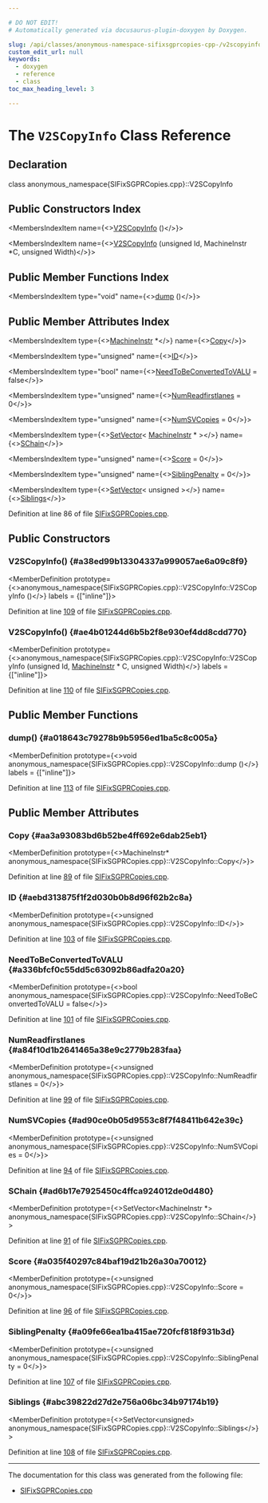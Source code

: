 ```yaml
---

# DO NOT EDIT!
# Automatically generated via docusaurus-plugin-doxygen by Doxygen.

slug: /api/classes/anonymous-namespace-sifixsgprcopies-cpp-/v2scopyinfo
custom_edit_url: null
keywords:
  - doxygen
  - reference
  - class
toc_max_heading_level: 3

---
```





# The `V2SCopyInfo` Class Reference

<DoxygenPage pluginConfig={pluginConfig}>



## Declaration

<CodeBlock>class anonymous_namespace{SIFixSGPRCopies.cpp}::V2SCopyInfo</CodeBlock>

## Public Constructors Index

<MembersIndex>

<MembersIndexItem
  name={<><a href="#a38ed99b13304337a999057ae6a09c8f9">V2SCopyInfo</a> ()</>}>
</MembersIndexItem>

<MembersIndexItem
  name={<><a href="#ae4b01244d6b5b2f8e930ef4dd8cdd770">V2SCopyInfo</a> (unsigned Id, MachineInstr &#42;C, unsigned Width)</>}>
</MembersIndexItem>

</MembersIndex>

## Public Member Functions Index

<MembersIndex>

<MembersIndexItem
  type="void"
  name={<><a href="#a018643c79278b9b5956ed1ba5c8c005a">dump</a> ()</>}>
</MembersIndexItem>

</MembersIndex>

## Public Member Attributes Index

<MembersIndex>

<MembersIndexItem
  type={<><a href="/docs/api/classes/llvm/machineinstr">MachineInstr</a> &#42;</>}
  name={<><a href="#aa3a93083bd6b52be4ff692e6dab25eb1">Copy</a></>}>
</MembersIndexItem>

<MembersIndexItem
  type="unsigned"
  name={<><a href="#aebd313875f1f2d030b0b8d96f62b2c8a">ID</a></>}>
</MembersIndexItem>

<MembersIndexItem
  type="bool"
  name={<><a href="#a336bfcf0c55dd5c63092b86adfa20a20">NeedToBeConvertedToVALU</a> = false</>}>
</MembersIndexItem>

<MembersIndexItem
  type="unsigned"
  name={<><a href="#a84f10d1b2641465a38e9c2779b283faa">NumReadfirstlanes</a> = 0</>}>
</MembersIndexItem>

<MembersIndexItem
  type="unsigned"
  name={<><a href="#ad90ce0b05d9553c8f7f48411b642e39c">NumSVCopies</a> = 0</>}>
</MembersIndexItem>

<MembersIndexItem
  type={<><a href="/docs/api/classes/llvm/setvector">SetVector</a>&lt; <a href="/docs/api/classes/llvm/machineinstr">MachineInstr</a> &#42; &gt;</>}
  name={<><a href="#ad6b17e7925450c4ffca924012de0d480">SChain</a></>}>
</MembersIndexItem>

<MembersIndexItem
  type="unsigned"
  name={<><a href="#a035f40297c84baf19d21b26a30a70012">Score</a> = 0</>}>
</MembersIndexItem>

<MembersIndexItem
  type="unsigned"
  name={<><a href="#a09fe66ea1ba415ae720fcf818f931b3d">SiblingPenalty</a> = 0</>}>
</MembersIndexItem>

<MembersIndexItem
  type={<><a href="/docs/api/classes/llvm/setvector">SetVector</a>&lt; unsigned &gt;</>}
  name={<><a href="#abc39822d27d2e756a06bc34b97174b19">Siblings</a></>}>
</MembersIndexItem>

</MembersIndex>


Definition at line 86 of file <a href="/docs/api/files/lib/lib/target/lib/target/amdgpu/sifixsgprcopies-cpp">SIFixSGPRCopies.cpp</a>.

<SectionDefinition>

## Public Constructors

### V2SCopyInfo() {#a38ed99b13304337a999057ae6a09c8f9}

<MemberDefinition
  prototype={<>anonymous&#95;namespace&#123;SIFixSGPRCopies.cpp&#125;::V2SCopyInfo::V2SCopyInfo ()</>}
  labels = {["inline"]}>

Definition at line <a href="/docs/api/files/lib/lib/target/lib/target/amdgpu/sifixsgprcopies-cpp/#l00109">109</a> of file <a href="/docs/api/files/lib/lib/target/lib/target/amdgpu/sifixsgprcopies-cpp">SIFixSGPRCopies.cpp</a>.
</MemberDefinition>

### V2SCopyInfo() {#ae4b01244d6b5b2f8e930ef4dd8cdd770}

<MemberDefinition
  prototype={<>anonymous&#95;namespace&#123;SIFixSGPRCopies.cpp&#125;::V2SCopyInfo::V2SCopyInfo (unsigned Id, <a href="/docs/api/classes/llvm/machineinstr">MachineInstr</a> &#42; C, unsigned Width)</>}
  labels = {["inline"]}>

Definition at line <a href="/docs/api/files/lib/lib/target/lib/target/amdgpu/sifixsgprcopies-cpp/#l00110">110</a> of file <a href="/docs/api/files/lib/lib/target/lib/target/amdgpu/sifixsgprcopies-cpp">SIFixSGPRCopies.cpp</a>.
</MemberDefinition>

</SectionDefinition>

<SectionDefinition>

## Public Member Functions

### dump() {#a018643c79278b9b5956ed1ba5c8c005a}

<MemberDefinition
  prototype={<>void anonymous&#95;namespace&#123;SIFixSGPRCopies.cpp&#125;::V2SCopyInfo::dump ()</>}
  labels = {["inline"]}>

Definition at line <a href="/docs/api/files/lib/lib/target/lib/target/amdgpu/sifixsgprcopies-cpp/#l00113">113</a> of file <a href="/docs/api/files/lib/lib/target/lib/target/amdgpu/sifixsgprcopies-cpp">SIFixSGPRCopies.cpp</a>.
</MemberDefinition>

</SectionDefinition>

<SectionDefinition>

## Public Member Attributes

### Copy {#aa3a93083bd6b52be4ff692e6dab25eb1}

<MemberDefinition
  prototype={<>MachineInstr&#42; anonymous&#95;namespace&#123;SIFixSGPRCopies.cpp&#125;::V2SCopyInfo::Copy</>}>

Definition at line <a href="/docs/api/files/lib/lib/target/lib/target/amdgpu/sifixsgprcopies-cpp/#l00089">89</a> of file <a href="/docs/api/files/lib/lib/target/lib/target/amdgpu/sifixsgprcopies-cpp">SIFixSGPRCopies.cpp</a>.
</MemberDefinition>

### ID {#aebd313875f1f2d030b0b8d96f62b2c8a}

<MemberDefinition
  prototype={<>unsigned anonymous&#95;namespace&#123;SIFixSGPRCopies.cpp&#125;::V2SCopyInfo::ID</>}>

Definition at line <a href="/docs/api/files/lib/lib/target/lib/target/amdgpu/sifixsgprcopies-cpp/#l00103">103</a> of file <a href="/docs/api/files/lib/lib/target/lib/target/amdgpu/sifixsgprcopies-cpp">SIFixSGPRCopies.cpp</a>.
</MemberDefinition>

### NeedToBeConvertedToVALU {#a336bfcf0c55dd5c63092b86adfa20a20}

<MemberDefinition
  prototype={<>bool anonymous&#95;namespace&#123;SIFixSGPRCopies.cpp&#125;::V2SCopyInfo::NeedToBeConvertedToVALU = false</>}>

Definition at line <a href="/docs/api/files/lib/lib/target/lib/target/amdgpu/sifixsgprcopies-cpp/#l00101">101</a> of file <a href="/docs/api/files/lib/lib/target/lib/target/amdgpu/sifixsgprcopies-cpp">SIFixSGPRCopies.cpp</a>.
</MemberDefinition>

### NumReadfirstlanes {#a84f10d1b2641465a38e9c2779b283faa}

<MemberDefinition
  prototype={<>unsigned anonymous&#95;namespace&#123;SIFixSGPRCopies.cpp&#125;::V2SCopyInfo::NumReadfirstlanes = 0</>}>

Definition at line <a href="/docs/api/files/lib/lib/target/lib/target/amdgpu/sifixsgprcopies-cpp/#l00099">99</a> of file <a href="/docs/api/files/lib/lib/target/lib/target/amdgpu/sifixsgprcopies-cpp">SIFixSGPRCopies.cpp</a>.
</MemberDefinition>

### NumSVCopies {#ad90ce0b05d9553c8f7f48411b642e39c}

<MemberDefinition
  prototype={<>unsigned anonymous&#95;namespace&#123;SIFixSGPRCopies.cpp&#125;::V2SCopyInfo::NumSVCopies = 0</>}>

Definition at line <a href="/docs/api/files/lib/lib/target/lib/target/amdgpu/sifixsgprcopies-cpp/#l00094">94</a> of file <a href="/docs/api/files/lib/lib/target/lib/target/amdgpu/sifixsgprcopies-cpp">SIFixSGPRCopies.cpp</a>.
</MemberDefinition>

### SChain {#ad6b17e7925450c4ffca924012de0d480}

<MemberDefinition
  prototype={<>SetVector&lt;MachineInstr &#42;&gt; anonymous&#95;namespace&#123;SIFixSGPRCopies.cpp&#125;::V2SCopyInfo::SChain</>}>

Definition at line <a href="/docs/api/files/lib/lib/target/lib/target/amdgpu/sifixsgprcopies-cpp/#l00091">91</a> of file <a href="/docs/api/files/lib/lib/target/lib/target/amdgpu/sifixsgprcopies-cpp">SIFixSGPRCopies.cpp</a>.
</MemberDefinition>

### Score {#a035f40297c84baf19d21b26a30a70012}

<MemberDefinition
  prototype={<>unsigned anonymous&#95;namespace&#123;SIFixSGPRCopies.cpp&#125;::V2SCopyInfo::Score = 0</>}>

Definition at line <a href="/docs/api/files/lib/lib/target/lib/target/amdgpu/sifixsgprcopies-cpp/#l00096">96</a> of file <a href="/docs/api/files/lib/lib/target/lib/target/amdgpu/sifixsgprcopies-cpp">SIFixSGPRCopies.cpp</a>.
</MemberDefinition>

### SiblingPenalty {#a09fe66ea1ba415ae720fcf818f931b3d}

<MemberDefinition
  prototype={<>unsigned anonymous&#95;namespace&#123;SIFixSGPRCopies.cpp&#125;::V2SCopyInfo::SiblingPenalty = 0</>}>

Definition at line <a href="/docs/api/files/lib/lib/target/lib/target/amdgpu/sifixsgprcopies-cpp/#l00107">107</a> of file <a href="/docs/api/files/lib/lib/target/lib/target/amdgpu/sifixsgprcopies-cpp">SIFixSGPRCopies.cpp</a>.
</MemberDefinition>

### Siblings {#abc39822d27d2e756a06bc34b97174b19}

<MemberDefinition
  prototype={<>SetVector&lt;unsigned&gt; anonymous&#95;namespace&#123;SIFixSGPRCopies.cpp&#125;::V2SCopyInfo::Siblings</>}>

Definition at line <a href="/docs/api/files/lib/lib/target/lib/target/amdgpu/sifixsgprcopies-cpp/#l00108">108</a> of file <a href="/docs/api/files/lib/lib/target/lib/target/amdgpu/sifixsgprcopies-cpp">SIFixSGPRCopies.cpp</a>.
</MemberDefinition>

</SectionDefinition>

<hr/>

The documentation for this class was generated from the following file:

<ul>
<li><a href="/docs/api/files/lib/lib/target/lib/target/amdgpu/sifixsgprcopies-cpp">SIFixSGPRCopies.cpp</a></li>
</ul>

</DoxygenPage>
